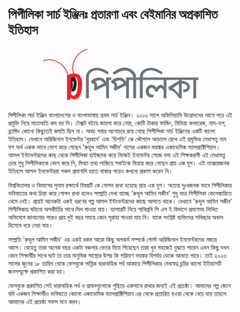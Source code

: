 # পিপীলিকা সার্চ ইঞ্জিনঃ প্রতারণা এবং বেইমানির অপ্রকাশিত ইতিহাস
<p align="center">
    <svg width="360" xmlns="http://www.w3.org/2000/svg" viewBox="12.614 4 746.671 273.513">
      <g transform="matrix(1.33333 0 0 -1.33333 -8.802 695.066)">
        <g
          fillOpacity="1"
          fillRule="nonzero"
          stroke="none"
          transform="scale(1 -1)"
        >
          <path
            fill="#231f20"
            d="M123.145-407.522c22.349-15.49 19.865 21.754 19.865 21.757-.946 12.3-2.365 30.272-20.34 24.596l.475-46.353z"
          ></path>
          <path
            fill="#fff"
            d="M116.94-359.88c6.666.367 10.57-9.388 12.661-14.419 2.668-6.42 5.028-17.23 2.093-23.813.306.686-3.595 3.832-2.992 5.183 2.917 6.544.652 28.385-8.769 27.867-1.257-.069-2.537 5.208-2.992 5.182z"
          ></path>
          <path
            fill="#eb242d"
            d="M123.485-351.144c2.043 4.087 5.277 5.62 8.683 5.62 5.45-.17 14.815-5.279 14.815-40.187 0-21.455-4.427-25.712-13.623-25.712-3.575 0-6.981 1.362-9.875 3.575v56.704zm-13.793-65.727c6.981-4.258 15.665-6.64 24.86-6.64 16.859 0 27.756 8.341 27.756 36.268 0 45.806-15.836 53.978-25.712 53.978-6.301 0-10.558-2.043-13.11-4.766l-2.839 4.03c-2.204 2.273-2.1 3.858-5.336 3.858-4.769 0-5.62-1.021-5.62-5.79v-80.938z"
          ></path>
          <path
            fill="#ea252e"
            d="M113.678-418.33c-7.117-37.41-50.66-64.824-87.071-50.816-1.795.69-.506 3.384 1.281 2.697 34.602-13.313 76.117 13.238 82.85 48.636.36 1.89 3.3 1.375 2.94-.517z"
          ></path>
          <path
            fill="#eb222c"
            d="M179.36-509.406c-36.916 9.108-62.128 54.011-46.14 89.638.788 1.755 3.485.476 2.696-1.28-15.159-33.782 8.935-76.777 43.962-85.419 1.858-.458 1.352-3.4-.519-2.94z"
          ></path>
          <path
            fill="#6d7479"
            d="M256.025-427.348l-5.364 6.967c-14.305-9.219-26.284-13.829-35.938-13.829-11.535 0-20.03 3.79-25.481 11.365-2.145 2.977-3.218 7.397-3.218 13.26h-.174v8.73h.174v64.093h-10.128v-64.092-8.732c0-5.908.984-10.831 2.958-14.771 5.107-10.206 14.339-16.293 27.696-18.264 1.163-.087 3.046-.31 5.646-.671h2.554c8.066 0 16.266 2.01 24.605 6.028 3.406 1.698 8.961 5.004 16.67 9.916z"
          ></path>
          <path
            fill="#6d7479"
            d="M238.076-389.014c-1.255-3.302-4.477-6.38-9.67-9.238-1.436-.802-3.36-1.205-5.777-1.205-4.748 0-9.807 1.743-15.178 5.226 4.923 2.325 7.387 5.987 7.387 10.985 0 1.968-.447 3.978-1.342 6.03l24.58-11.798zm26.095-11.84h-8.033v64.092h-9.78v-38.34c0-1.521-.562-3.085-1.683-4.695-.093-.178-.374-.491-.841-.938-10.558 4.754-22.725 10.851-36.5 18.294l-4.584-7.234c1.97-3.93 2.955-7.278 2.955-10.048 0-4.554-1.389-7.368-4.164-8.44-.627-.267-2.284-.535-4.97-.805l-2.954-7.768c2.33-2.948 6.546-5.985 12.647-9.112 4.127-2.142 9.327-3.214 15.606-3.214 6.009 0 10.809 1.29 14.398 3.872 2.42 1.691 5.066 4.497 7.937 8.412.447.626 1.166 1.605 2.153 2.94v-15.748h17.813v8.732z"
          ></path>
          <path
            fill="#6d7479"
            d="M308.053-389.014c-1.256-3.302-4.479-6.38-9.671-9.238-1.435-.802-3.36-1.205-5.777-1.205-4.748 0-9.808 1.743-15.177 5.226 4.923 2.325 7.386 5.987 7.386 10.985 0 1.968-.447 3.978-1.342 6.03l24.58-11.798zm26.094-11.84h-8.033v64.092h-9.78v-38.34c0-1.521-.563-3.085-1.684-4.695-.091-.178-.373-.491-.84-.938-10.558 4.754-22.725 10.851-36.5 18.294l-4.583-7.234c1.969-3.93 2.954-7.278 2.954-10.048 0-4.554-1.389-7.368-4.164-8.44-.627-.267-2.284-.535-4.97-.805l-2.954-7.768c2.33-2.948 6.546-5.985 12.648-9.112 4.126-2.142 9.326-3.214 15.605-3.214 6.01 0 10.808 1.29 14.398 3.872 2.42 1.691 5.067 4.497 7.938 8.412.447.626 1.165 1.605 2.152 2.94v-15.748h17.813v8.732z"
          ></path>
          <path
            fill="#6d7479"
            d="M359.416-400.854h-8.383v64.092h-10.129v-64.092h-10.13v-8.732h10.13v-1.07-.8c0-2.939-1.297-6.145-3.884-9.62-6.516-8.64-14.776-12.96-24.774-12.96-8.034 0-17.363 3.14-27.989 9.423a591.609 591.609 0 00-9.774 5.84l-5.357-7.218c7.34-5.434 13.562-9.443 18.665-12.027 8.055-4.098 15.889-6.147 23.497-6.147 9.938 0 18.932 3.217 26.988 9.65 8.503 6.79 12.757 14.565 12.757 23.322v1.607h8.383v8.732z"
          ></path>
          <path
            fill="#6d7479"
            d="M444.349-427.348l-5.365 6.967C424.68-429.6 412.7-434.21 403.047-434.21c-11.535 0-20.03 3.79-25.482 11.365-2.145 2.977-3.217 7.397-3.217 13.26h8.907v8.73h-8.907v64.093h-10.13v-64.092h-8.382v-8.732h8.383c0-5.908.985-10.831 2.959-14.771 5.107-10.206 14.339-16.293 27.696-18.264 1.162-.087 3.045-.31 5.646-.671h2.554c8.066 0 16.266 2.01 24.605 6.028 3.405 1.698 8.96 5.004 16.67 9.916z"
          ></path>
          <path
            fill="#6d7479"
            d="M464.345-400.854h-7.183v64.442h-9.78v-24.367c0-2.588-1.083-5.2-3.244-7.832-2.16-2.633-4.505-3.951-7.027-3.951-2.433 0-4.666 1.396-6.693 4.186-2.027 2.791-3.04 5.47-3.04 8.038h-11.081c0-3.03-.953-5.88-2.852-8.555-2.085-3.028-4.573-4.544-7.471-4.544-2.265 0-4.44.83-6.523 2.488-2.082 1.658-3.257 3.603-3.53 5.842l-.406 3.359v1.478c0 3.673 1.265 6.47 3.8 8.397 2.536 1.926 5.75 2.887 9.647 2.887 1.355 0 2.848-.159 4.48-.478l-3.359 10.083c-1.97.235-3.226.35-3.763.35-4.928 0-9.091-1.3-12.495-3.903a34.155 34.155 0 01-2.958-2.42c-2.24-1.973-3.987-5.2-5.238-9.687-.629-2.243-.942-4.35-.942-6.325 0-7.625 2.74-13.633 8.224-18.03 3.417-2.778 7.864-4.168 13.349-4.168 6.47 0 11.818 3.435 16.046 10.302 4.67-6.867 9.706-10.302 15.1-10.302 1.886 0 3.84.774 5.865 2.318 2.021 1.548 3.391 3.204 4.11 4.97v-24.578h-68.457v-8.732h85.42v8.732z"
          ></path>
          <path
            fill="#6d7479"
            d="M500.78-351.208v-35.793c-1.531.538-3.467 1.7-5.804 3.485-2.522 2.057-4.367 3.354-5.535 3.889-1.44.627-3.058 1.877-4.857 3.755-2.251 2.234-3.782 3.62-4.59 4.155 1.168.625 2.519 1.608 4.05 2.947 1.708 1.61 2.969 2.683 3.78 3.217 3.236 3.667 7.556 8.45 12.955 14.345zm44.087-49.646H510.56v3.078c5.47 0 11.205 1.651 17.21 4.95 7.619 4.191 11.431 9.856 11.431 16.99 0 4.104-1.253 7.67-3.758 10.7-2.504 3.035-5.79 5.04-9.858 6.023-4.071.982-7.18 1.204-9.324.666v-9.652c9.005.896 13.51-1.83 13.51-8.177 0-3.842-2.374-6.835-7.12-8.98-3.405-1.517-7.436-2.503-12.091-2.951v51.795h-8.989c-1.61-3.21-3.353-5.837-5.23-7.889-.715-.803-2.281-2.895-4.696-6.284-.983-1.335-2.55-2.894-4.695-4.678-2.146-1.782-3.532-3.162-4.158-4.144-.537-.713-1.743-1.425-3.62-2.14-5.638-2.049-9.84-3.075-12.61-3.075l-2.953-10.964c1.086-.802 4.069-2.674 8.954-5.616 1.625-.98 4.7-2.76 9.225-5.345 1.446-1.157 4.385-2.895 8.817-5.215 2.805-1.782 6.197-3.788 10.175-6.017v-3.075h-39.992v-8.732h84.08v8.732z"
          ></path>
          <path
            fill="#6d7479"
            d="M569.288-400.854h-8.383v64.442h-9.78v-64.442h-9.604v-8.732h27.767v8.732z"
          ></path>
        </g>
      </g>
    </svg>
</p>

পিপীলিকা সার্চ ইঞ্জিন বাংলাদেশের ও বাংলাভাষায় প্রথম সার্চ ইঞ্জিন। ২০১৩ সালে অফিসিয়ালি উদ্ভোদনের আগে পরে এই প্রযুক্তি নিয়ে মাতামাতি কম হয় নি। টেক্সট বইয়ে জায়গা করে নেয়া, কোটি টাকার ফান্ডিং, মিডিয়া কভারেজ, নাম-যশ, ব্র্যান্ডিং কোনো কিছুতেই কমতি ছিল না। অথচ সবার অগোচরে রয়ে গেছে পিপীলিকা সার্চ ইঞ্জিনের একটি কালো ইতিহাস। যেখানে অরিজিনাল ইনভেন্টর 'বুরহান' এবং 'চিশতি' কে কৌশলে আড়ালে রেখে এই প্রযুক্তির মেধাসত্ত্ব নাম যশ অর্থ একক ভাবে ভোগ করে গেছেন 'রুহুল আমিন সজীব' নামের একজন ভয়ঙ্কর একাডেমিক ম্যালপ্রাক্টিশিয়ান। আসল ইন্টভেন্টরদের কাছ থেকে পিপীলিকা হাইজ্যাক করে নিজেই ইনভেন্টর সেজে বসা এই শিক্ষকরূপী এই মেধাসত্ত্ব চোর শুধু পিপীলিকাকে ভোগ করে নি, মিথ্যা তথ্য সাজিয়ে সবাইকে বিভ্রান্ত করে গেছেন প্রায় এক যুগ। এই ন্যাক্কারজনক ইতিহাস আসল ইনভেন্টররা সকল প্রমাণাদি হাতে থাকার পরেও কখনো প্রকাশ করেন নি। 

বিশ্ববিদ্যালয় ও বিভাগের সুনাম রক্ষার্থে বিষয়টি কে গোপন রাখা হয়েছে প্রায় এক যুগ। অত্যন্ত দুঃখজনক ভাবে পিপীলিকার ভবিষ্যতের কথা চিন্তা করে গোপন রাখা হলেও সম্প্রতি দেখা যাচ্ছে 'রুহুল আমিন সজীব' শুধু মাত্র পিপীলিকা কেলেঙ্কারিতে থেমে নেই। প্রায়ই অনেকটা একই ধরণের গল্প আসল ইন্টভেন্টরদের কাছে আসতে থাকে। যেখানে 'রুহুল আমিন সজীব' পিপীলিকায় ঘটানো অপকীর্তির সাথে মিল পাওয়া যায়। ব্যাপারটি নিয়ে শাবিপ্রবি সি এস ই বিভাগে প্রমাণসহ লিখিত অভিযোগ জানানোর পরেও প্রায় দুই বছর সময়ে কোন সূরাহা পাওয়া যায় নি। যাকে সংশ্লিষ্ট ব্যক্তিদের সদিচ্ছার অভাব হিসেবে ধরে নেয়া যায়। 

সম্প্রতি 'রুহুল আমিন সজীব' এর একই রকম আরো কিছু অপকর্ম সম্পর্কে পোস্ট অরিজিনাল ইনভেন্টরদের নজরে আসে। যেহেতু তারা অনেক বছর একটা বঞ্চনার ভেতর দিয়ে গিয়েছেন তারা খুব সহজেই বুঝতে পারেন এমন কিছু যখন কোন শিক্ষার্থীর সাথে ঘটে তা তার মানুষিক সাস্থ্যের উপর কি পরিমাণ ভয়ঙ্কর বিপর্যয় ডেকে আনতে পারে। তাই ২০২৩ সালের জুনের ১৮ তারিখ থেকে ফেসবুকে পাব্লিক ধারাবাহিক পর্ব আকারে  পিপীলিকার মেধাস্বত্ব চুরির কালো ইতিহাসটি জনসম্মুক্ষে প্রকাশিত করা হয়। 

ফেসবুকে প্রকাশিত সেই ধারাবাহিক পর্ব ও প্রমানগুলোকে গুছিয়ে একসাথে রাখার জন্যই এই প্রচেষ্ঠা। আমাদের গল্প জেনে যদি একজন শিক্ষার্থীও ভবিষ্যতে কোনো একাডেমিক ম্যালপ্রাক্টিশিয়ান এর থেকে প্রতারিত হওয়া থেকে বেচে যায় তাহলে আমাদের এই প্রচেষ্ঠা সফল মনে করব। 
